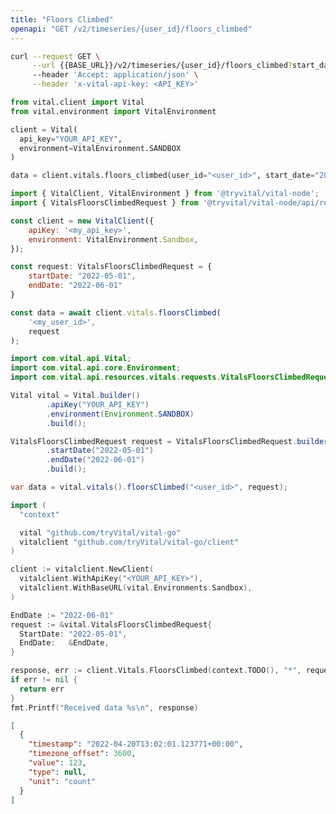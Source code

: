 ```yaml
---
title: "Floors Climbed"
openapi: "GET /v2/timeseries/{user_id}/floors_climbed"
---
```


<RequestExample>

```bash Bash
curl --request GET \
     --url {{BASE_URL}}/v2/timeseries/{user_id}/floors_climbed?start_date={{START_DATE}}&end_date={{END_DATE}} \
     --header 'Accept: application/json' \
     --header 'x-vital-api-key: <API_KEY>'
```

```python Python
from vital.client import Vital
from vital.environment import VitalEnvironment

client = Vital(
  api_key="YOUR_API_KEY",
  environment=VitalEnvironment.SANDBOX
)

data = client.vitals.floors_climbed(user_id="<user_id>", start_date="2021-10-01", end_date="2021-10-02")
```

```javascript Node
import { VitalClient, VitalEnvironment } from '@tryvital/vital-node';
import { VitalsFloorsClimbedRequest } from '@tryvital/vital-node/api/resources/vitals';

const client = new VitalClient({
    apiKey: '<my_api_key>',
    environment: VitalEnvironment.Sandbox,
});

const request: VitalsFloorsClimbedRequest = {
    startDate: "2022-05-01",
    endDate: "2022-06-01"
}

const data = await client.vitals.floorsClimbed(
    '<my_user_id>',
    request
);
```

```java Java
import com.vital.api.Vital;
import com.vital.api.core.Environment;
import com.vital.api.resources.vitals.requests.VitalsFloorsClimbedRequest;

Vital vital = Vital.builder()
        .apiKey("YOUR_API_KEY")
        .environment(Environment.SANDBOX)
        .build();

VitalsFloorsClimbedRequest request = VitalsFloorsClimbedRequest.builder()
        .startDate("2022-05-01")
        .endDate("2022-06-01")
        .build();

var data = vital.vitals().floorsClimbed("<user_id>", request);
```

```go Go
import (
  "context"

  vital "github.com/tryVital/vital-go"
  vitalclient "github.com/tryVital/vital-go/client"
)

client := vitalclient.NewClient(
  vitalclient.WithApiKey("<YOUR_API_KEY>"),
  vitalclient.WithBaseURL(vital.Environments.Sandbox),
)

EndDate := "2022-06-01"
request := &vital.VitalsFloorsClimbedRequest{
  StartDate: "2022-05-01",
  EndDate:   &EndDate,
}

response, err := client.Vitals.FloorsClimbed(context.TODO(), "*", request)
if err != nil {
  return err
}
fmt.Printf("Received data %s\n", response)
```

</RequestExample>

<ResponseExample>

```json Example
[
  {
    "timestamp": "2022-04-20T13:02:01.123771+00:00",
    "timezone_offset": 3600,
    "value": 123,
    "type": null,
    "unit": "count"
  }
]
```

</ResponseExample>
